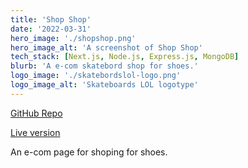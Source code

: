 ```yaml
---
title: 'Shop Shop'
date: '2022-03-31'
hero_image: './shopshop.png'
hero_image_alt: 'A screenshot of Shop Shop'
tech_stack: [Next.js, Node.js, Express.js, MongoDB]
blurb: 'A e-com skatebord shop for shoes.'
logo_image: './skatebordslol-logo.png'
logo_image_alt: 'Skateboards LOL logotype'
---
```


[GitHub Repo](https://github.com/egiiiiil/shop-shop)

[Live version](https://github.com/egiiiiil/shop-shop)

An e-com page for shoping for shoes.
